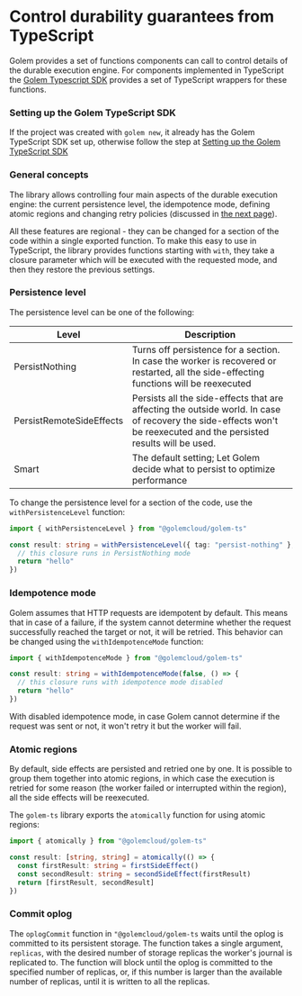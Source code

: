 # Control durability guarantees from TypeScript

Golem provides a set of functions components can call to control details of the durable execution engine. For components implemented in TypeScript the [Golem Typescript SDK](/experimental-languages/ts-language-guide/golem-ts-sdk) provides a set of TypeScript wrappers for these functions.

### Setting up the Golem TypeScript SDK

If the project was created with `golem new`, it already has the Golem TypeScript SDK set up, otherwise follow the step at [Setting up the Golem TypeScript SDK](/experimental-languages/ts-language-guide/golem-ts-sdk)

### General concepts

The library allows controlling four main aspects of the durable execution engine: the current persistence level, the idempotence mode, defining atomic regions and changing retry policies (discussed in [the next page](/experimental-languages/ts-language-guide/retries)).

All these features are regional - they can be changed for a section of the code within a single exported function. To make this easy to use in TypeScript, the library provides functions starting with `with`, they take a closure parameter which will be executed with the requested mode, and then they restore the previous settings.

### Persistence level

The persistence level can be one of the following:

| Level                    | Description                                                                                                                                                          |
| ------------------------ | -------------------------------------------------------------------------------------------------------------------------------------------------------------------- |
| PersistNothing           | Turns off persistence for a section. In case the worker is recovered or restarted, all the side-effecting functions will be reexecuted                               |
| PersistRemoteSideEffects | Persists all the side-effects that are affecting the outside world. In case of recovery the side-effects won't be reexecuted and the persisted results will be used. |
| Smart                    | The default setting; Let Golem decide what to persist to optimize performance                                                                                        |

To change the persistence level for a section of the code, use the `withPersistenceLevel` function:

```typescript
import { withPersistenceLevel } from "@golemcloud/golem-ts"

const result: string = withPersistenceLevel({ tag: "persist-nothing" }, () => {
  // this closure runs in PersistNothing mode
  return "hello"
})
```

### Idempotence mode

Golem assumes that HTTP requests are idempotent by default. This means that in case of a failure, if the system cannot determine whether the request successfully reached the target or not, it will be retried. This behavior can be changed using the `withIdempotenceMode` function:

```typescript
import { withIdempotenceMode } from "@golemcloud/golem-ts"

const result: string = withIdempotenceMode(false, () => {
  // this closure runs with idempotence mode disabled
  return "hello"
})
```

With disabled idempotence mode, in case Golem cannot determine if the request was sent or not, it won't retry it but the worker will fail.

### Atomic regions

By default, side effects are persisted and retried one by one. It is possible to group them together into atomic regions, in which case the execution is retried for some reason (the worker failed or interrupted within the region), all the side effects will be reexecuted.

The `golem-ts` library exports the `atomically` function for using atomic regions:

```typescript
import { atomically } from "@golemcloud/golem-ts"

const result: [string, string] = atomically(() => {
  const firstResult: string = firstSideEffect()
  const secondResult: string = secondSideEffect(firstResult)
  return [firstResult, secondResult]
})
```

### Commit oplog

The `oplogCommit` function in `"@golemcloud/golem-ts` waits until the oplog is committed to its persistent storage. The function takes a single argument, `replicas`, with the desired number of storage replicas the worker's journal is replicated to. The function will block until the oplog is committed to the specified number of replicas, or, if this number is larger than the available number of replicas, until it is written to all the replicas.
